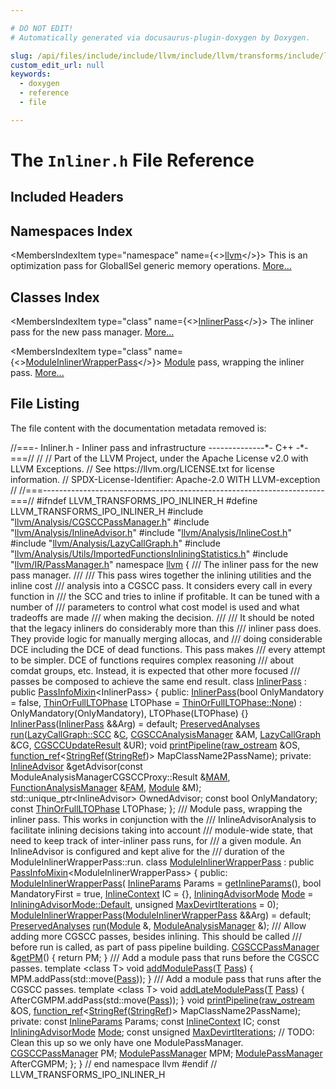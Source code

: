 ```yaml
---

# DO NOT EDIT!
# Automatically generated via docusaurus-plugin-doxygen by Doxygen.

slug: /api/files/include/include/llvm/include/llvm/transforms/include/llvm/transforms/ipo/inliner-h
custom_edit_url: null
keywords:
  - doxygen
  - reference
  - file

---
```





# The `Inliner.h` File Reference

<DoxygenPage pluginConfig={pluginConfig}>



## Included Headers

<IncludesList>
<IncludesListItem
  filePath="llvm/Analysis/CGSCCPassManager.h"
  permalink="/docs/api/files/include/include/llvm/include/llvm/analysis/cgsccpassmanager-h"
  isLocal="true" />
<IncludesListItem
  filePath="llvm/Analysis/InlineAdvisor.h"
  permalink="/docs/api/files/include/include/llvm/include/llvm/analysis/inlineadvisor-h"
  isLocal="true" />
<IncludesListItem
  filePath="llvm/Analysis/InlineCost.h"
  permalink="/docs/api/files/include/include/llvm/include/llvm/analysis/inlinecost-h"
  isLocal="true" />
<IncludesListItem
  filePath="llvm/Analysis/LazyCallGraph.h"
  permalink="/docs/api/files/include/include/llvm/include/llvm/analysis/lazycallgraph-h"
  isLocal="true" />
<IncludesListItem
  filePath="llvm/Analysis/Utils/ImportedFunctionsInliningStatistics.h"
  permalink="/docs/api/files/include/include/llvm/include/llvm/analysis/include/llvm/analysis/utils/importedfunctionsinliningstatistics-h"
  isLocal="true" />
<IncludesListItem
  filePath="llvm/IR/PassManager.h"
  permalink="/docs/api/files/include/include/llvm/include/llvm/ir/passmanager-h"
  isLocal="true" />
</IncludesList>

## Namespaces Index

<MembersIndex>

<MembersIndexItem
  type="namespace"
  name={<><a href="/docs/api/namespaces/llvm">llvm</a></>}>
This is an optimization pass for GlobalISel generic memory operations. <a href="/docs/api/namespaces/llvm/#details">More...</a>
</MembersIndexItem>

</MembersIndex>

## Classes Index

<MembersIndex>

<MembersIndexItem
  type="class"
  name={<><a href="/docs/api/classes/llvm/inlinerpass">InlinerPass</a></>}>
The inliner pass for the new pass manager. <a href="/docs/api/classes/llvm/inlinerpass/#details">More...</a>
</MembersIndexItem>

<MembersIndexItem
  type="class"
  name={<><a href="/docs/api/classes/llvm/moduleinlinerwrapperpass">ModuleInlinerWrapperPass</a></>}>
<a href="/docs/api/classes/llvm/module">Module</a> pass, wrapping the inliner pass. <a href="/docs/api/classes/llvm/moduleinlinerwrapperpass/#details">More...</a>
</MembersIndexItem>

</MembersIndex>


## File Listing

The file content with the documentation metadata removed is:

<ProgramListing>

<Link id="l00001" /><CodeLine lineNumber="1"><Highlight kind="comment">//===- Inliner.h - Inliner pass and infrastructure --------------&#42;- C++ -&#42;-===//</Highlight><Highlight kind="normal"></Highlight></CodeLine>
<Link id="l00002" /><CodeLine lineNumber="2"><Highlight kind="normal"></Highlight><Highlight kind="comment">//</Highlight><Highlight kind="normal"></Highlight></CodeLine>
<Link id="l00003" /><CodeLine lineNumber="3"><Highlight kind="normal"></Highlight><Highlight kind="comment">// Part of the LLVM Project, under the Apache License v2.0 with LLVM Exceptions.</Highlight><Highlight kind="normal"></Highlight></CodeLine>
<Link id="l00004" /><CodeLine lineNumber="4"><Highlight kind="normal"></Highlight><Highlight kind="comment">// See https://llvm.org/LICENSE.txt for license information.</Highlight><Highlight kind="normal"></Highlight></CodeLine>
<Link id="l00005" /><CodeLine lineNumber="5"><Highlight kind="normal"></Highlight><Highlight kind="comment">// SPDX-License-Identifier: Apache-2.0 WITH LLVM-exception</Highlight><Highlight kind="normal"></Highlight></CodeLine>
<Link id="l00006" /><CodeLine lineNumber="6"><Highlight kind="normal"></Highlight><Highlight kind="comment">//</Highlight><Highlight kind="normal"></Highlight></CodeLine>
<Link id="l00007" /><CodeLine lineNumber="7"><Highlight kind="normal"></Highlight><Highlight kind="comment">//===----------------------------------------------------------------------===//</Highlight><Highlight kind="normal"></Highlight></CodeLine>
<Link id="l00008" /><CodeLine lineNumber="8"><Highlight kind="normal"></Highlight></CodeLine>
<Link id="l00009" /><CodeLine lineNumber="9"><Highlight kind="normal"></Highlight><Highlight kind="preprocessor">#ifndef LLVM&#95;TRANSFORMS&#95;IPO&#95;INLINER&#95;H</Highlight><Highlight kind="normal"></Highlight></CodeLine>
<Link id="l00010" /><CodeLine lineNumber="10"><Highlight kind="normal"></Highlight><Highlight kind="preprocessor">#define LLVM&#95;TRANSFORMS&#95;IPO&#95;INLINER&#95;H</Highlight><Highlight kind="normal"></Highlight></CodeLine>
<Link id="l00011" /><CodeLine lineNumber="11"><Highlight kind="normal"></Highlight></CodeLine>
<Link id="l00012" /><CodeLine lineNumber="12"><Highlight kind="normal"></Highlight><Highlight kind="preprocessor">#include &quot;<a href="/docs/api/files/include/include/llvm/include/llvm/analysis/cgsccpassmanager-h">llvm/Analysis/CGSCCPassManager.h</a>&quot;</Highlight><Highlight kind="normal"></Highlight></CodeLine>
<Link id="l00013" /><CodeLine lineNumber="13"><Highlight kind="normal"></Highlight><Highlight kind="preprocessor">#include &quot;<a href="/docs/api/files/include/include/llvm/include/llvm/analysis/inlineadvisor-h">llvm/Analysis/InlineAdvisor.h</a>&quot;</Highlight><Highlight kind="normal"></Highlight></CodeLine>
<Link id="l00014" /><CodeLine lineNumber="14"><Highlight kind="normal"></Highlight><Highlight kind="preprocessor">#include &quot;<a href="/docs/api/files/include/include/llvm/include/llvm/analysis/inlinecost-h">llvm/Analysis/InlineCost.h</a>&quot;</Highlight><Highlight kind="normal"></Highlight></CodeLine>
<Link id="l00015" /><CodeLine lineNumber="15"><Highlight kind="normal"></Highlight><Highlight kind="preprocessor">#include &quot;<a href="/docs/api/files/include/include/llvm/include/llvm/analysis/lazycallgraph-h">llvm/Analysis/LazyCallGraph.h</a>&quot;</Highlight><Highlight kind="normal"></Highlight></CodeLine>
<Link id="l00016" /><CodeLine lineNumber="16"><Highlight kind="normal"></Highlight><Highlight kind="preprocessor">#include &quot;<a href="/docs/api/files/include/include/llvm/include/llvm/analysis/include/llvm/analysis/utils/importedfunctionsinliningstatistics-h">llvm/Analysis/Utils/ImportedFunctionsInliningStatistics.h</a>&quot;</Highlight><Highlight kind="normal"></Highlight></CodeLine>
<Link id="l00017" /><CodeLine lineNumber="17"><Highlight kind="normal"></Highlight><Highlight kind="preprocessor">#include &quot;<a href="/docs/api/files/include/include/llvm/include/llvm/ir/passmanager-h">llvm/IR/PassManager.h</a>&quot;</Highlight><Highlight kind="normal"></Highlight></CodeLine>
<Link id="l00018" /><CodeLine lineNumber="18"><Highlight kind="normal"></Highlight></CodeLine>
<Link id="l00019" /><CodeLine lineNumber="19"><Highlight kind="normal"></Highlight><Highlight kind="keyword">namespace </Highlight><Highlight kind="normal"><a href="/docs/api/namespaces/llvm">llvm</a> &#123;</Highlight></CodeLine>
<Link id="l00020" /><CodeLine lineNumber="20"><Highlight kind="normal"></Highlight><Highlight kind="comment"></Highlight></CodeLine>
<Link id="l00021" /><CodeLine lineNumber="21"><Highlight kind="comment">/// The inliner pass for the new pass manager.</Highlight></CodeLine>
<Link id="l00022" /><CodeLine lineNumber="22"><Highlight kind="comment">///</Highlight></CodeLine>
<Link id="l00023" /><CodeLine lineNumber="23"><Highlight kind="comment">/// This pass wires together the inlining utilities and the inline cost</Highlight></CodeLine>
<Link id="l00024" /><CodeLine lineNumber="24"><Highlight kind="comment">/// analysis into a CGSCC pass. It considers every call in every function in</Highlight></CodeLine>
<Link id="l00025" /><CodeLine lineNumber="25"><Highlight kind="comment">/// the SCC and tries to inline if profitable. It can be tuned with a number of</Highlight></CodeLine>
<Link id="l00026" /><CodeLine lineNumber="26"><Highlight kind="comment">/// parameters to control what cost model is used and what tradeoffs are made</Highlight></CodeLine>
<Link id="l00027" /><CodeLine lineNumber="27"><Highlight kind="comment">/// when making the decision.</Highlight></CodeLine>
<Link id="l00028" /><CodeLine lineNumber="28"><Highlight kind="comment">///</Highlight></CodeLine>
<Link id="l00029" /><CodeLine lineNumber="29"><Highlight kind="comment">/// It should be noted that the legacy inliners do considerably more than this</Highlight></CodeLine>
<Link id="l00030" /><CodeLine lineNumber="30"><Highlight kind="comment">/// inliner pass does. They provide logic for manually merging allocas, and</Highlight></CodeLine>
<Link id="l00031" /><CodeLine lineNumber="31"><Highlight kind="comment">/// doing considerable DCE including the DCE of dead functions. This pass makes</Highlight></CodeLine>
<Link id="l00032" /><CodeLine lineNumber="32"><Highlight kind="comment">/// every attempt to be simpler. DCE of functions requires complex reasoning</Highlight></CodeLine>
<Link id="l00033" /><CodeLine lineNumber="33"><Highlight kind="comment">/// about comdat groups, etc. Instead, it is expected that other more focused</Highlight></CodeLine>
<Link id="l00034" /><CodeLine lineNumber="34"><Highlight kind="comment">/// passes be composed to achieve the same end result.</Highlight><Highlight kind="normal"></Highlight></CodeLine>
<Link id="l00035" /><CodeLine lineNumber="35" lineLink="/docs/api/classes/llvm/inlinerpass"><Highlight kind="normal"></Highlight><Highlight kind="keyword">class </Highlight><Highlight kind="normal"><a href="/docs/api/classes/llvm/inlinerpass/#a1c58fdde44c81bcabb4813490ef574b7">InlinerPass</a> : </Highlight><Highlight kind="keyword">public</Highlight><Highlight kind="normal"> <a href="/docs/api/structs/llvm/passinfomixin">PassInfoMixin</a>&lt;InlinerPass&gt; &#123;</Highlight></CodeLine>
<Link id="l00036" /><CodeLine lineNumber="36"><Highlight kind="normal"></Highlight><Highlight kind="keyword">public</Highlight><Highlight kind="normal">:</Highlight></CodeLine>
<Link id="l00037" /><CodeLine lineNumber="37" lineLink="/docs/api/classes/llvm/inlinerpass/#a1c58fdde44c81bcabb4813490ef574b7"><Highlight kind="normal">  <a href="/docs/api/classes/llvm/inlinerpass/#a1c58fdde44c81bcabb4813490ef574b7">InlinerPass</a>(</Highlight><Highlight kind="keywordtype">bool</Highlight><Highlight kind="normal"> OnlyMandatory = </Highlight><Highlight kind="keyword">false</Highlight><Highlight kind="normal">,</Highlight></CodeLine>
<Link id="l00038" /><CodeLine lineNumber="38"><Highlight kind="normal">              <a href="/docs/api/namespaces/llvm/#a5d737fb4258bb27586a1bffd557fbb49">ThinOrFullLTOPhase</a> LTOPhase = <a href="/docs/api/namespaces/llvm/#a5d737fb4258bb27586a1bffd557fbb49a6adf97f83acf6453d4a6a4b1070f3754">ThinOrFullLTOPhase::None</a>)</Highlight></CodeLine>
<Link id="l00039" /><CodeLine lineNumber="39"><Highlight kind="normal">      : OnlyMandatory(OnlyMandatory), LTOPhase(LTOPhase) &#123;&#125;</Highlight></CodeLine>
<Link id="l00040" /><CodeLine lineNumber="40" lineLink="/docs/api/classes/llvm/inlinerpass/#aa6f227fc16925fab1dac5812dc6d0cd6"><Highlight kind="normal">  <a href="/docs/api/classes/llvm/inlinerpass/#aa6f227fc16925fab1dac5812dc6d0cd6">InlinerPass</a>(<a href="/docs/api/classes/llvm/inlinerpass/#a1c58fdde44c81bcabb4813490ef574b7">InlinerPass</a> &amp;&amp;Arg) = </Highlight><Highlight kind="keywordflow">default</Highlight><Highlight kind="normal">;</Highlight></CodeLine>
<Link id="l00041" /><CodeLine lineNumber="41"><Highlight kind="normal"></Highlight></CodeLine>
<Link id="l00042" /><CodeLine lineNumber="42"><Highlight kind="normal">  <a href="/docs/api/classes/llvm/preservedanalyses">PreservedAnalyses</a> <a href="/docs/api/classes/llvm/inlinerpass/#a78e09cea341cfdf58869920175c52d82">run</a>(<a href="/docs/api/classes/llvm/lazycallgraph/scc">LazyCallGraph::SCC</a> &amp;<a href="/docs/api/namespaces/llvm/callingconv/#ac6aa1387c4375260e2468eb5a77fdb4cafd841a49aec1539bc88abc8ff9e170fb">C</a>, <a href="/docs/api/namespaces/llvm/#a571b2bbf074b46c75300bd8f14c5ab72">CGSCCAnalysisManager</a> &amp;AM,</Highlight></CodeLine>
<Link id="l00043" /><CodeLine lineNumber="43"><Highlight kind="normal">                        <a href="/docs/api/classes/llvm/lazycallgraph">LazyCallGraph</a> &amp;CG, <a href="/docs/api/structs/llvm/cgsccupdateresult">CGSCCUpdateResult</a> &amp;UR);</Highlight></CodeLine>
<Link id="l00044" /><CodeLine lineNumber="44"><Highlight kind="normal"></Highlight></CodeLine>
<Link id="l00045" /><CodeLine lineNumber="45"><Highlight kind="normal">  </Highlight><Highlight kind="keywordtype">void</Highlight><Highlight kind="normal"> <a href="/docs/api/classes/llvm/inlinerpass/#a22a5236247032aa0edf86322b77a7fbd">printPipeline</a>(<a href="/docs/api/classes/llvm/raw-ostream">raw&#95;ostream</a> &amp;OS,</Highlight></CodeLine>
<Link id="l00046" /><CodeLine lineNumber="46"><Highlight kind="normal">                     <a href="/docs/api/classes/llvm/function-ref">function&#95;ref</a>&lt;<a href="/docs/api/classes/llvm/stringref">StringRef</a>(<a href="/docs/api/classes/llvm/stringref">StringRef</a>)&gt; MapClassName2PassName);</Highlight></CodeLine>
<Link id="l00047" /><CodeLine lineNumber="47"><Highlight kind="normal"></Highlight></CodeLine>
<Link id="l00048" /><CodeLine lineNumber="48"><Highlight kind="normal"></Highlight><Highlight kind="keyword">private</Highlight><Highlight kind="normal">:</Highlight></CodeLine>
<Link id="l00049" /><CodeLine lineNumber="49"><Highlight kind="normal">  <a href="/docs/api/classes/llvm/inlineadvisor">InlineAdvisor</a> &amp;getAdvisor(</Highlight><Highlight kind="keyword">const</Highlight><Highlight kind="normal"> ModuleAnalysisManagerCGSCCProxy::Result &amp;<a href="/docs/api/files/lib/lib/passes/passbuilderbindings-cpp/#a85bddafa659a93a7a67c9094648259be">MAM</a>,</Highlight></CodeLine>
<Link id="l00050" /><CodeLine lineNumber="50"><Highlight kind="normal">                            <a href="/docs/api/namespaces/llvm/#adce09a5a0de0e3177eb00e932734af2f">FunctionAnalysisManager</a> &amp;<a href="/docs/api/files/lib/lib/passes/passbuilderbindings-cpp/#a83c7e5ca51099e4efa895791a02fb0ed">FAM</a>, <a href="/docs/api/classes/llvm/module">Module</a> &amp;M);</Highlight></CodeLine>
<Link id="l00051" /><CodeLine lineNumber="51"><Highlight kind="normal">  std::unique&#95;ptr&lt;InlineAdvisor&gt; OwnedAdvisor;</Highlight></CodeLine>
<Link id="l00052" /><CodeLine lineNumber="52"><Highlight kind="normal">  </Highlight><Highlight kind="keyword">const</Highlight><Highlight kind="normal"> </Highlight><Highlight kind="keywordtype">bool</Highlight><Highlight kind="normal"> OnlyMandatory;</Highlight></CodeLine>
<Link id="l00053" /><CodeLine lineNumber="53"><Highlight kind="normal">  </Highlight><Highlight kind="keyword">const</Highlight><Highlight kind="normal"> <a href="/docs/api/namespaces/llvm/#a5d737fb4258bb27586a1bffd557fbb49">ThinOrFullLTOPhase</a> LTOPhase;</Highlight></CodeLine>
<Link id="l00054" /><CodeLine lineNumber="54"><Highlight kind="normal">&#125;;</Highlight></CodeLine>
<Link id="l00055" /><CodeLine lineNumber="55"><Highlight kind="normal"></Highlight><Highlight kind="comment"></Highlight></CodeLine>
<Link id="l00056" /><CodeLine lineNumber="56"><Highlight kind="comment">/// Module pass, wrapping the inliner pass. This works in conjunction with the</Highlight></CodeLine>
<Link id="l00057" /><CodeLine lineNumber="57"><Highlight kind="comment">/// InlineAdvisorAnalysis to facilitate inlining decisions taking into account</Highlight></CodeLine>
<Link id="l00058" /><CodeLine lineNumber="58"><Highlight kind="comment">/// module-wide state, that need to keep track of inter-inliner pass runs, for</Highlight></CodeLine>
<Link id="l00059" /><CodeLine lineNumber="59"><Highlight kind="comment">/// a given module. An InlineAdvisor is configured and kept alive for the</Highlight></CodeLine>
<Link id="l00060" /><CodeLine lineNumber="60"><Highlight kind="comment">/// duration of the ModuleInlinerWrapperPass::run.</Highlight><Highlight kind="normal"></Highlight></CodeLine>
<Link id="l00061" /><CodeLine lineNumber="61" lineLink="/docs/api/classes/llvm/moduleinlinerwrapperpass"><Highlight kind="normal"></Highlight><Highlight kind="keyword">class </Highlight><Highlight kind="normal"><a href="/docs/api/classes/llvm/moduleinlinerwrapperpass/#aff89291a71c595f474b9fc7c99860170">ModuleInlinerWrapperPass</a></Highlight></CodeLine>
<Link id="l00062" /><CodeLine lineNumber="62"><Highlight kind="normal">    : </Highlight><Highlight kind="keyword">public</Highlight><Highlight kind="normal"> <a href="/docs/api/structs/llvm/passinfomixin">PassInfoMixin</a>&lt;ModuleInlinerWrapperPass&gt; &#123;</Highlight></CodeLine>
<Link id="l00063" /><CodeLine lineNumber="63"><Highlight kind="normal"></Highlight><Highlight kind="keyword">public</Highlight><Highlight kind="normal">:</Highlight></CodeLine>
<Link id="l00064" /><CodeLine lineNumber="64"><Highlight kind="normal">  <a href="/docs/api/classes/llvm/moduleinlinerwrapperpass/#aff89291a71c595f474b9fc7c99860170">ModuleInlinerWrapperPass</a>(</Highlight></CodeLine>
<Link id="l00065" /><CodeLine lineNumber="65"><Highlight kind="normal">      <a href="/docs/api/structs/llvm/inlineparams">InlineParams</a> Params = <a href="/docs/api/namespaces/llvm/#aba7063dea024346c7b70099c63703f50">getInlineParams</a>(), </Highlight><Highlight kind="keywordtype">bool</Highlight><Highlight kind="normal"> MandatoryFirst = </Highlight><Highlight kind="keyword">true</Highlight><Highlight kind="normal">,</Highlight></CodeLine>
<Link id="l00066" /><CodeLine lineNumber="66"><Highlight kind="normal">      <a href="/docs/api/structs/llvm/inlinecontext">InlineContext</a> IC = &#123;&#125;,</Highlight></CodeLine>
<Link id="l00067" /><CodeLine lineNumber="67"><Highlight kind="normal">      <a href="/docs/api/namespaces/llvm/#a239c4ac35d6028bfacaed4018d0488fa">InliningAdvisorMode</a> <a href="/docs/api/files/lib/lib/codegen/regallocevictionadvisor-cpp/#aef71c4b21823f236e70cc6d62375adcd">Mode</a> = <a href="/docs/api/namespaces/llvm/#a239c4ac35d6028bfacaed4018d0488faa7a1920d61156abc05a60135aefe8bc67">InliningAdvisorMode::Default</a>,</Highlight></CodeLine>
<Link id="l00068" /><CodeLine lineNumber="68"><Highlight kind="normal">      </Highlight><Highlight kind="keywordtype">unsigned</Highlight><Highlight kind="normal"> <a href="/docs/api/namespaces/llvm/#aec6409a70645bde7c81ab78a13ddbf62">MaxDevirtIterations</a> = 0);</Highlight></CodeLine>
<Link id="l00069" /><CodeLine lineNumber="69" lineLink="/docs/api/classes/llvm/moduleinlinerwrapperpass/#ad3f8d4f410aa14d89b5abb81d9282ee0"><Highlight kind="normal">  <a href="/docs/api/classes/llvm/moduleinlinerwrapperpass/#ad3f8d4f410aa14d89b5abb81d9282ee0">ModuleInlinerWrapperPass</a>(<a href="/docs/api/classes/llvm/moduleinlinerwrapperpass/#aff89291a71c595f474b9fc7c99860170">ModuleInlinerWrapperPass</a> &amp;&amp;Arg) = </Highlight><Highlight kind="keywordflow">default</Highlight><Highlight kind="normal">;</Highlight></CodeLine>
<Link id="l00070" /><CodeLine lineNumber="70"><Highlight kind="normal"></Highlight></CodeLine>
<Link id="l00071" /><CodeLine lineNumber="71"><Highlight kind="normal">  <a href="/docs/api/classes/llvm/preservedanalyses">PreservedAnalyses</a> <a href="/docs/api/classes/llvm/moduleinlinerwrapperpass/#a302bbe2963bced6cb8460b94f89dd0be">run</a>(<a href="/docs/api/classes/llvm/module">Module</a> &amp;, <a href="/docs/api/namespaces/llvm/#af9c9208365fd9ce11392b4d79485e259">ModuleAnalysisManager</a> &amp;);</Highlight></CodeLine>
<Link id="l00072" /><CodeLine lineNumber="72"><Highlight kind="normal"></Highlight><Highlight kind="comment"></Highlight></CodeLine>
<Link id="l00073" /><CodeLine lineNumber="73"><Highlight kind="comment">  /// Allow adding more CGSCC passes, besides inlining. This should be called</Highlight></CodeLine>
<Link id="l00074" /><CodeLine lineNumber="74"><Highlight kind="comment">  /// before run is called, as part of pass pipeline building.</Highlight><Highlight kind="normal"></Highlight></CodeLine>
<Link id="l00075" /><CodeLine lineNumber="75" lineLink="/docs/api/classes/llvm/moduleinlinerwrapperpass/#a39796adfa25411560f31295c81b9a148"><Highlight kind="normal">  <a href="/docs/api/namespaces/llvm/#a4ded4558d2b58dcdd7a1736aa69a8bc4">CGSCCPassManager</a> &amp;<a href="/docs/api/classes/llvm/moduleinlinerwrapperpass/#a39796adfa25411560f31295c81b9a148">getPM</a>() &#123; </Highlight><Highlight kind="keywordflow">return</Highlight><Highlight kind="normal"> PM; &#125;</Highlight></CodeLine>
<Link id="l00076" /><CodeLine lineNumber="76"><Highlight kind="normal"></Highlight><Highlight kind="comment"></Highlight></CodeLine>
<Link id="l00077" /><CodeLine lineNumber="77"><Highlight kind="comment">  /// Add a module pass that runs before the CGSCC passes.</Highlight><Highlight kind="normal"></Highlight></CodeLine>
<Link id="l00078" /><CodeLine lineNumber="78" lineLink="/docs/api/classes/llvm/moduleinlinerwrapperpass/#a2b62feb6bba2102fd3de281a7bb39643"><Highlight kind="normal">  </Highlight><Highlight kind="keyword">template</Highlight><Highlight kind="normal"> &lt;</Highlight><Highlight kind="keyword">class</Highlight><Highlight kind="normal"> T&gt; </Highlight><Highlight kind="keywordtype">void</Highlight><Highlight kind="normal"> <a href="/docs/api/classes/llvm/moduleinlinerwrapperpass/#a2b62feb6bba2102fd3de281a7bb39643">addModulePass</a>(<a href="/docs/api/files/lib/lib/target/lib/target/mips/mips16isellowering-cpp/#a0acb682b8260ab1c60b918599864e2e5">T</a> <a href="/docs/api/classes/llvm/pass">Pass</a>) &#123;</Highlight></CodeLine>
<Link id="l00079" /><CodeLine lineNumber="79"><Highlight kind="normal">    MPM.addPass(std::move(<a href="/docs/api/classes/llvm/pass">Pass</a>));</Highlight></CodeLine>
<Link id="l00080" /><CodeLine lineNumber="80"><Highlight kind="normal">  &#125;</Highlight></CodeLine>
<Link id="l00081" /><CodeLine lineNumber="81"><Highlight kind="normal"></Highlight><Highlight kind="comment"></Highlight></CodeLine>
<Link id="l00082" /><CodeLine lineNumber="82"><Highlight kind="comment">  /// Add a module pass that runs after the CGSCC passes.</Highlight><Highlight kind="normal"></Highlight></CodeLine>
<Link id="l00083" /><CodeLine lineNumber="83" lineLink="/docs/api/classes/llvm/moduleinlinerwrapperpass/#a93cb37ea001cb028e60644bac5823e8f"><Highlight kind="normal">  </Highlight><Highlight kind="keyword">template</Highlight><Highlight kind="normal"> &lt;</Highlight><Highlight kind="keyword">class</Highlight><Highlight kind="normal"> T&gt; </Highlight><Highlight kind="keywordtype">void</Highlight><Highlight kind="normal"> <a href="/docs/api/classes/llvm/moduleinlinerwrapperpass/#a93cb37ea001cb028e60644bac5823e8f">addLateModulePass</a>(<a href="/docs/api/files/lib/lib/target/lib/target/mips/mips16isellowering-cpp/#a0acb682b8260ab1c60b918599864e2e5">T</a> <a href="/docs/api/classes/llvm/pass">Pass</a>) &#123;</Highlight></CodeLine>
<Link id="l00084" /><CodeLine lineNumber="84"><Highlight kind="normal">    AfterCGMPM.addPass(std::move(<a href="/docs/api/classes/llvm/pass">Pass</a>));</Highlight></CodeLine>
<Link id="l00085" /><CodeLine lineNumber="85"><Highlight kind="normal">  &#125;</Highlight></CodeLine>
<Link id="l00086" /><CodeLine lineNumber="86"><Highlight kind="normal"></Highlight></CodeLine>
<Link id="l00087" /><CodeLine lineNumber="87"><Highlight kind="normal">  </Highlight><Highlight kind="keywordtype">void</Highlight><Highlight kind="normal"> <a href="/docs/api/classes/llvm/moduleinlinerwrapperpass/#ab518c48fbbea8ebc75e5d48c3291b6d5">printPipeline</a>(<a href="/docs/api/classes/llvm/raw-ostream">raw&#95;ostream</a> &amp;OS,</Highlight></CodeLine>
<Link id="l00088" /><CodeLine lineNumber="88"><Highlight kind="normal">                     <a href="/docs/api/classes/llvm/function-ref">function&#95;ref</a>&lt;<a href="/docs/api/classes/llvm/stringref">StringRef</a>(<a href="/docs/api/classes/llvm/stringref">StringRef</a>)&gt; MapClassName2PassName);</Highlight></CodeLine>
<Link id="l00089" /><CodeLine lineNumber="89"><Highlight kind="normal"></Highlight></CodeLine>
<Link id="l00090" /><CodeLine lineNumber="90"><Highlight kind="normal"></Highlight><Highlight kind="keyword">private</Highlight><Highlight kind="normal">:</Highlight></CodeLine>
<Link id="l00091" /><CodeLine lineNumber="91"><Highlight kind="normal">  </Highlight><Highlight kind="keyword">const</Highlight><Highlight kind="normal"> <a href="/docs/api/structs/llvm/inlineparams">InlineParams</a> Params;</Highlight></CodeLine>
<Link id="l00092" /><CodeLine lineNumber="92"><Highlight kind="normal">  </Highlight><Highlight kind="keyword">const</Highlight><Highlight kind="normal"> <a href="/docs/api/structs/llvm/inlinecontext">InlineContext</a> IC;</Highlight></CodeLine>
<Link id="l00093" /><CodeLine lineNumber="93"><Highlight kind="normal">  </Highlight><Highlight kind="keyword">const</Highlight><Highlight kind="normal"> <a href="/docs/api/namespaces/llvm/#a239c4ac35d6028bfacaed4018d0488fa">InliningAdvisorMode</a> <a href="/docs/api/files/lib/lib/codegen/regallocevictionadvisor-cpp/#aef71c4b21823f236e70cc6d62375adcd">Mode</a>;</Highlight></CodeLine>
<Link id="l00094" /><CodeLine lineNumber="94"><Highlight kind="normal">  </Highlight><Highlight kind="keyword">const</Highlight><Highlight kind="normal"> </Highlight><Highlight kind="keywordtype">unsigned</Highlight><Highlight kind="normal"> <a href="/docs/api/namespaces/llvm/#aec6409a70645bde7c81ab78a13ddbf62">MaxDevirtIterations</a>;</Highlight></CodeLine>
<Link id="l00095" /><CodeLine lineNumber="95"><Highlight kind="normal">  </Highlight><Highlight kind="comment">// TODO: Clean this up so we only have one ModulePassManager.</Highlight><Highlight kind="normal"></Highlight></CodeLine>
<Link id="l00096" /><CodeLine lineNumber="96"><Highlight kind="normal">  <a href="/docs/api/namespaces/llvm/#a4ded4558d2b58dcdd7a1736aa69a8bc4">CGSCCPassManager</a> PM;</Highlight></CodeLine>
<Link id="l00097" /><CodeLine lineNumber="97"><Highlight kind="normal">  <a href="/docs/api/namespaces/llvm/#a79ab9199d2ba6a1c9cac2b79efc194a3">ModulePassManager</a> MPM;</Highlight></CodeLine>
<Link id="l00098" /><CodeLine lineNumber="98"><Highlight kind="normal">  <a href="/docs/api/namespaces/llvm/#a79ab9199d2ba6a1c9cac2b79efc194a3">ModulePassManager</a> AfterCGMPM;</Highlight></CodeLine>
<Link id="l00099" /><CodeLine lineNumber="99"><Highlight kind="normal">&#125;;</Highlight></CodeLine>
<Link id="l00100" /><CodeLine lineNumber="100"><Highlight kind="normal">&#125; </Highlight><Highlight kind="comment">// end namespace llvm</Highlight><Highlight kind="normal"></Highlight></CodeLine>
<Link id="l00101" /><CodeLine lineNumber="101"><Highlight kind="normal"></Highlight></CodeLine>
<Link id="l00102" /><CodeLine lineNumber="102"><Highlight kind="normal"></Highlight><Highlight kind="preprocessor">#endif </Highlight><Highlight kind="comment">// LLVM&#95;TRANSFORMS&#95;IPO&#95;INLINER&#95;H</Highlight><Highlight kind="normal"></Highlight></CodeLine>

</ProgramListing>

</DoxygenPage>
